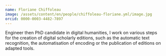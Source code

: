 ```yaml
---
name: Floriane Chiffoleau
image: /assets/content/en/people/chiffoleau-floriane.yml/image.jpg
orcid: 0000-0003-4482-7897
---
```

Engineer then PhD candidate in digital humanities, I work on various steps for the creation of digital scholarly editions, such as the automatic text recognition, the automatisation of encoding or the publication of editions on adapted tools.

